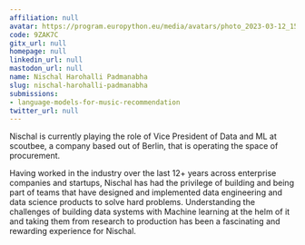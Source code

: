 ```yaml
---
affiliation: null
avatar: https://program.europython.eu/media/avatars/photo_2023-03-12_15.39.47_Q20k0El.jpeg
code: 9ZAK7C
gitx_url: null
homepage: null
linkedin_url: null
mastodon_url: null
name: Nischal Harohalli Padmanabha
slug: nischal-harohalli-padmanabha
submissions:
- language-models-for-music-recommendation
twitter_url: null
---
```


Nischal is currently playing the role of Vice President of Data and ML at scoutbee, a company based out of Berlin, that is operating the space of procurement.

Having worked in the industry over the last 12+ years across enterprise companies and startups, Nischal has had the privilege of building and being part of teams that have designed and implemented data engineering and data science products to solve hard problems. Understanding the challenges of building data systems with Machine learning at the helm of it and taking them from research to production has been a fascinating and rewarding experience for Nischal.
